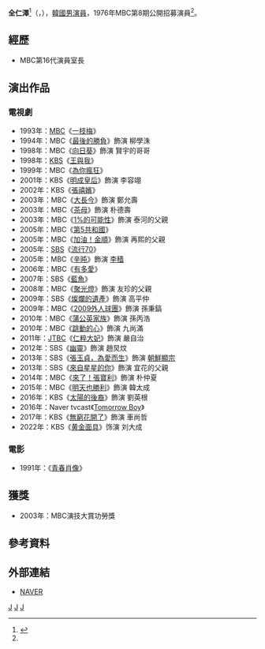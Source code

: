 {{藝人
|姓名 = 全仁澤
|類型 = 男演員
|圖片 =
|圖片尺寸 = 
|圖片簡介 = 
|本名 =
|外文名 =  전인택
|外文 = ko
|羅馬拼音 = Jeon In Taek
|英文名 =
|暱稱 =
|其他藝名 =
|國籍 = {{KOR}}
|出生日期 = {{birth_date_and_age|1952|6|18}}
|出生地點 = {{KOR}}
|宗教信仰 = 
|語言 = [[韓語|韓語]]
|職業 = [[演員|演員]]
|教育程度 = [[東國大學|東國大學]]文化藝術研究院
|出道作 = 
|出道日期 = 1976年
|代表作 = 
|活躍年代 =
|唱片公司 = 
|經紀公司 = 
|相關團體 = 
|網站 = 
}}

'''全仁澤'''<ref name="MBC76">{{Cite news|url=https://newslibrary.naver.com/viewer/index.nhn?articleId=1976031300329208014&editNo=2&printCount=1&publishDate=1976-03-13&officeId=00032&pageNo=8&printNo=9372&publishType=00020|title=탤런트2차合格者 명단|publisher=[[京鄉新聞|京鄉新聞]]|author=|date=1976-03-13|accessdate=2021-08-27|archive-date=2021-08-27|archive-url=https://web.archive.org/web/20210827112541/https://newslibrary.naver.com/viewer/index.nhn?articleId=1976031300329208014&editNo=2&printCount=1&publishDate=1976-03-13&officeId=00032&pageNo=8&printNo=9372&publishType=00020}}</ref>（{{lang-ko|전인택}}，{{bd|1952年|6月18日|}}），[[韓國|韓國]][[男演員|男演員]]，1976年MBC第8期公開招募演員<ref name="MBC76" />。
== 經歷 ==
*MBC第16代演員室長
== 演出作品 ==
=== 電視劇 ===
*1993年：[[韓國文化廣播公司|MBC]]《[[一枝梅_(1993年)|一枝梅]]》
*1994年：MBC《[[最後的勝負|最後的勝負]]》飾演 柳學洙
*1998年：MBC《[[向日葵_(電視劇)|向日葵]]》飾演 賢宇的哥哥
*1998年：[[韓國放送公社|KBS]]《[[王與我_(電視劇)|王與我]]》
*1999年：MBC《[[為你瘋狂|為你瘋狂]]》
*2001年：KBS《[[明成皇后_(電視劇)|明成皇后]]》飾演 李容翊
*2002年：KBS《[[張禧嬪_(2002年電視劇)|張禧嬪]]》
*2003年：MBC《[[大長今_(電視劇)|大長今]]》飾演 鄭允壽
*2003年：MBC《[[茶母_(電視劇)|茶母]]》飾演 朴德壽
*2003年：MBC《[[1%的可能性|1%的可能性]]》飾演 泰河的父親
*2005年：MBC《[[第5共和國_(電視劇)|第5共和國]]》
*2005年：MBC《[[加油！金順|加油！金順]]》飾演 再熙的父親
*2005年：[[SBS_(韓國)|SBS]]《[[流行70|流行70]]》
*2005年：MBC《[[辛旽_(電視劇)|辛旽]]》飾演 [[李穑|李穑]]
*2006年：MBC《[[有多愛|有多愛]]》
*2007年：SBS《[[藍魚|藍魚]]》
*2008年：MBC《[[聚光燈|聚光燈]]》飾演 友珍的父親
*2009年：SBS《[[燦爛的遺產|燦爛的遺產]]》飾演 高平仲
*2009年：MBC《[[2009外人球團|2009外人球團]]》飾演 孫秉鎬
*2010年：MBC《[[蒲公英家族|蒲公英家族]]》飾演 孫丙浩
*2010年：MBC《[[跳動的心|跳動的心]]》飾演 九尚滿
*2011年：[[JTBC|JTBC]]《[[仁粹大妃_(電視劇)|仁粹大妃]]》飾演 嚴自治
*2012年：SBS《[[幽靈_(韓國電視劇)|幽靈]]》飾演 趙炅炆
*2013年：SBS《[[張玉貞，為愛而生|張玉貞，為愛而生]]》飾演 [[朝鮮顯宗|朝鮮顯宗]]
*2013年：SBS《[[來自星星的你|來自星星的你]]》飾演 宜花的父親
*2014年：MBC《[[來了！張寶利|來了！張寶利]]》飾演 朴仲夏
*2015年：MBC《[[明天也勝利|明天也勝利]]》飾演 韓太成
*2016年：KBS《[[太陽的後裔|太陽的後裔]]》飾演 劉英根
*2016年：Naver tvcast《[[Tomorrow_Boy|Tomorrow Boy]]》
*2017年：KBS《[[無窮花開了|無窮花開了]]》飾演 車尚哲
*2022年：KBS《[[黄金面具_(电视剧)|黄金面具]]》饰演 刘大成
=== 電影 ===
*1991年：《[[青春肖像|青春肖像]]》

== 獲獎 ==
*2003年：MBC演技大賞功勞獎

== 參考資料 ==
{{reflist}}
== 外部連結 ==
*[http://people.search.naver.com/search.naver?where=nexearch&query=%EC%A0%95%EA%B7%9C%EC%88%98&sm=tab_txc&ie=utf8&key=PeopleService&os=110201 NAVER]{{Wayback|url=http://people.search.naver.com/search.naver?where=nexearch&query=%EC%A0%95%EA%B7%9C%EC%88%98&sm=tab_txc&ie=utf8&key=PeopleService&os=110201 |date=20140222051624 }}{{ko}}

[[Category:韓國電視演員|J]]
[[Category:東國大學校友|J]]
[[Category:全姓|J]]